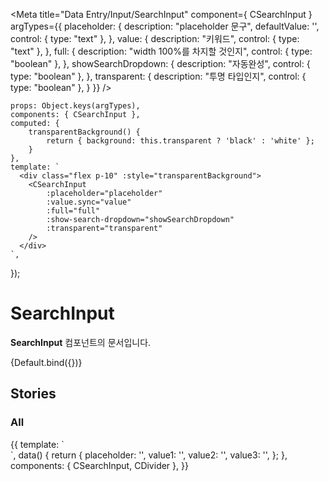 
<Meta
    title="Data Entry/Input/SearchInput"
    component={ CSearchInput }
    argTypes={{
        placeholder: {
            description: "placeholder 문구",
            defaultValue: '',
            control: { type: "text" },
        },
        value: {
            description: "키워드",
            control: { type: "text" },
        },
        full: {
            description: "width 100%를 차지할 것인지",
            control: { type: "boolean" },
        },
        showSearchDropdown: {
            description: "자동완성",
            control: { type: "boolean" },
        },
        transparent: {
            description: "투명 타입인지",
            control: { type: "boolean" },
        }
    }}
/>


    props: Object.keys(argTypes),
    components: { CSearchInput },
    computed: {
        transparentBackground() {
            return { background: this.transparent ? 'black' : 'white' };
        }
    },
    template: `
      <div class="flex p-10" :style="transparentBackground">
        <CSearchInput
            :placeholder="placeholder"
            :value.sync="value"
            :full="full"
            :show-search-dropdown="showSearchDropdown"
            :transparent="transparent"
        />
      </div>
    `,
});

# SearchInput

**SearchInput** 컴포넌트의 문서입니다.

<Story name="Default" height="100px">
    {Default.bind({})}
</Story>

<ArgsTable story="Default" />

## Stories
### All
<Canvas>
    <Story name="All" height="200px">
        {{
            template: `
              <div>
                <div class="flex p-10" style="box-shadow: 0 2px 10px rgba(0, 0, 0, 0.05)">
                  <CSearchInput :value.sync="value1"
                  />
                </div>
                <CDivider class="my-10" />
                <div class="flex p-10" style="background-color: rgba(18, 109, 93, 0.7)">
                  <CSearchInput :value.sync="value2" :transparent="true" />
                </div>
                <CDivider class="my-10" />
                <div class="flex p-10 my-4" style="background-color: black">
                  <CSearchInput :value.sync="value3" :transparent="true" />
                </div>
              </div>
            `,
            data() {
                return {
                    placeholder: '',
                    value1: '',
                    value2: '',
                    value3: '',
                };
            },
            components: { CSearchInput, CDivider },
        }}
    </Story>
</Canvas>
